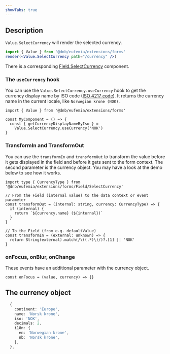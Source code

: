 ```yaml
---
showTabs: true
---
```


## Description

`Value.SelectCurrency` will render the selected currency.

```jsx
import { Value } from '@dnb/eufemia/extensions/forms'
render(<Value.SelectCurrency path="/currency" />)
```

There is a corresponding [Field.SelectCurrency](/uilib/extensions/forms/feature-fields/SelectCurrency) component.

### The `useCurrency` hook

You can use the `Value.SelectCurrency.useCurrency` hook to get the currency display name by ISO code ([ISO 4217 code](https://en.wikipedia.org/wiki/ISO_4217)). It returns the currency name in the current locale, like `Norwegian krone (NOK)`.

```tsx
import { Value } from '@dnb/eufemia/extensions/forms'

const MyComponent = () => {
  const { getCurrencyDisplayNameByIso } =
    Value.SelectCurrency.useCurrency('NOK')
}
```

### TransformIn and TransformOut

You can use the `transformIn` and `transformOut` to transform the value before it gets displayed in the field and before it gets sent to the form context. The second parameter is the currency object. You may have a look at the demo below to see how it works.

```tsx
import type { CurrencyType } from '@dnb/eufemia/extensions/forms/Field/SelectCurrency'

// From the Field (internal value) to the data context or event parameter
const transformOut = (internal: string, currency: CurrencyType) => {
  if (internal) {
    return `${currency.name} (${internal})`
  }
}

// To the Field (from e.g. defaultValue)
const transformIn = (external: unknown) => {
  return String(external).match(/\((.*)\)/)?.[1] || 'NOK'
}
```

### onFocus, onBlur, onChange

These events have an additional parameter with the currency object.

```tsx
const onFocus = (value, currency) => {}
```

## The currency object

```ts
  {
    continent: 'Europe',
    name: 'Norsk krone',
    iso: 'NOK',
    decimals: 2,
    i18n: {
      en: 'Norwegian krone',
      nb: 'Norsk krone',
    },
  },
```
